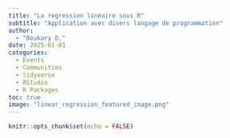 ```yaml
---
title: "La regression linéaire sous R"
subtitle: "Application avec divers langage de programmation"
author: 
  - "Boukary O."
date: 2025-01-01
categories:
  - Events
  - Communities
  - tidyverse
  - RStudio
  - R Packages
toc: true  
image: "linear_regression_featured_image.png"
---
```


```r
knitr::opts_chunk$set(echo = FALSE)
```